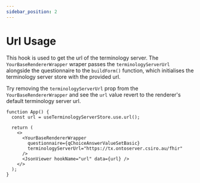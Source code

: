 ```yaml
---
sidebar_position: 2
---
```


# Url Usage

This hook is used to get the url of the terminology server.
The `YourBaseRendererWrapper` wraper passes the `terminologyServerUrl` alongside the questionnaire to the `buildForm()` function, which initialises the terminology server store with the provided url.

Try removing the `terminologyServerUrl` prop from the `YourBaseRendererWrapper` and see the `url` value revert to the renderer's default terminology server url.

```tsx live
function App() {
  const url = useTerminologyServerStore.use.url();

  return (
    <>
      <YourBaseRendererWrapper
        questionnaire={qChoiceAnswerValueSetBasic}
        terminologyServerUrl="https://tx.ontoserver.csiro.au/fhir"
      />
      <JsonViewer hookName="url" data={url} />
    </>
  );
}
```
